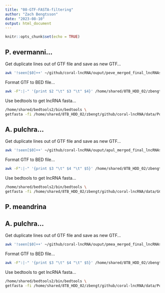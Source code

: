 ```yaml
---
title: "08-GTF-FASTA-filtering"
author: "Zach Bengtsson"
date: "2023-08-10"
output: html_document
---
```


```r
knitr::opts_chunk$set(echo = TRUE)
```

## P. evermanni...

Get duplicate lines out of GTF file and save as new GTF...
```bash
awk '!seen[$0]++' ~/github/coral-lncRNA/ouput/peve_merged_final_lncRNAs.gtf > ~/github/coral-lncRNA/ouput/peve_deduplicated_final_lncRNAs.gtf

```

Format GTF to BED file...
```bash
awk -F":|-" '{print $2 "\t" $3 "\t" $4}' /home/shared/8TB_HDD_02/zbengt/github/coral-lncRNA/ouput/peve_deduplicated_final_lncRNAs.gtf > /home/shared/8TB_HDD_02/zbengt/github/coral-lncRNA/ouput/peve_deduplicated_final_lncRNAs.bed

```

Use bedtools to get lncRNA fasta...
```bash
/home/shared/bedtools2/bin/bedtools \
getfasta -fi /home/shared/8TB_HDD_02/zbengt/github/coral-lncRNA/data/Porites_evermanni_v1.fa -bed /home/shared/8TB_HDD_02/zbengt/github/coral-lncRNA/ouput/peve_deduplicated_final_lncRNAs.bed -fo /home/shared/8TB_HDD_02/zbengt/github/coral-lncRNA/ouput/peve_bedtools_lncRNAs.fasta -name

```

## A. pulchra...

Get duplicate lines out of GTF file and save as new GTF...
```bash
awk '!seen[$0]++' ~/github/coral-lncRNA/ouput/apul_merged_final_lncRNAs.gtf > ~/github/coral-lncRNA/ouput/apul_deduplicated_final_lncRNAs.gtf

```

Format GTF to BED file...
```bash
awk -F":|-" '{print $3 "\t" $4 "\t" $5}' /home/shared/8TB_HDD_02/zbengt/github/coral-lncRNA/ouput/apul_deduplicated_final_lncRNAs.gtf > /home/shared/8TB_HDD_02/zbengt/github/coral-lncRNA/ouput/apul_deduplicated_final_lncRNAs.bed


```

Use bedtools to get lncRNA fasta...
```bash
/home/shared/bedtools2/bin/bedtools \
getfasta -fi /home/shared/8TB_HDD_02/zbengt/github/coral-lncRNA/data/GCF_013753865.1_Amil_v2.1_genomic.fna -bed /home/shared/8TB_HDD_02/zbengt/github/coral-lncRNA/ouput/apul_deduplicated_final_lncRNAs.bed -fo /home/shared/8TB_HDD_02/zbengt/github/coral-lncRNA/ouput/apul_bedtools_lncRNAs.fasta -name

```

## P. meandrina

## A. pulchra...

Get duplicate lines out of GTF file and save as new GTF...
```bash
awk '!seen[$0]++' ~/github/coral-lncRNA/ouput/pmea_merged_final_lncRNAs.gtf > ~/github/coral-lncRNA/ouput/pmea_deduplicated_final_lncRNAs.gtf

```

Format GTF to BED file...
```bash
awk -F":|-" '{print $3 "\t" $4 "\t" $5}' /home/shared/8TB_HDD_02/zbengt/github/coral-lncRNA/ouput/pmea_deduplicated_final_lncRNAs.gtf > /home/shared/8TB_HDD_02/zbengt/github/coral-lncRNA/ouput/pmea_deduplicated_final_lncRNAs.bed


```

Use bedtools to get lncRNA fasta...
```bash
/home/shared/bedtools2/bin/bedtools \
getfasta -fi /home/shared/8TB_HDD_02/zbengt/github/coral-lncRNA/data/Pocillopora_meandrina_HIv1.assembly.fasta -bed /home/shared/8TB_HDD_02/zbengt/github/coral-lncRNA/ouput/pmea_deduplicated_final_lncRNAs.bed -fo /home/shared/8TB_HDD_02/zbengt/github/coral-lncRNA/ouput/pmea_bedtools_lncRNAs.fasta -name

```

